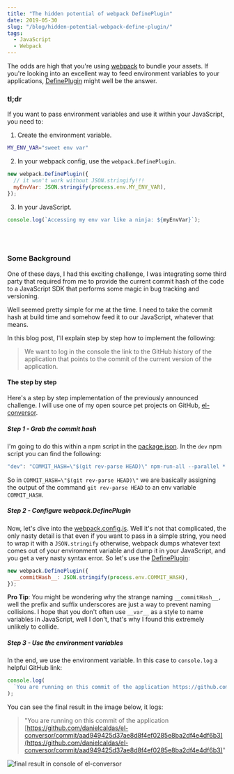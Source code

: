 ```yaml
---
title: "The hidden potential of webpack DefinePlugin"
date: 2019-05-30
slug: "/blog/hidden-potential-webpack-define-plugin/"
tags:
  - JavaScript
  - Webpack
---
```



<ScrollToTopButton />

The odds are high that you're using <a href="https://webpack.js.org/" target="_blank" title="a bundler for javascript and friends">webpack</a> to bundle your assets. If you're looking into an excellent way to feed environment variables to your applications, <a href="https://webpack.js.org/plugins/define-plugin/#usage" target="_blank" title="the defineplugin allows you to create global constants which can be configured at compile time">DefinePlugin</a> might well be the answer.

### tl;dr

If you want to pass environment variables and use it within your JavaScript, you need to:

1. Create the environment variable.

```bash
MY_ENV_VAR="sweet env var"
```

2. In your webpack config, use the `webpack.DefinePlugin`.

```javascript
new webpack.DefinePlugin({
  // it won't work without JSON.stringify!!!
  myEnvVar: JSON.stringify(process.env.MY_ENV_VAR),
});
```

3. In your JavaScript.

```javascript
console.log(`Accessing my env var like a ninja: ${myEnvVar}`);
```

<br />
<br />

### Some Background

One of these days, I had this exciting challenge, I was integrating some third party that required from me to provide the current commit hash of the code to a JavaScript SDK that performs some magic in bug tracking and versioning.

Well seemed pretty simple for me at the time. I need to take the commit hash at build time and somehow feed it to our JavaScript, whatever that means.

In this blog post, I'll explain step by step how to implement the following:

> We want to log in the console the link to the GitHub history of the application
> that points to the commit of the current version of the application.

#### The step by step

Here's a step by step implementation of the previously announced challenge. I will use one of my open source pet projects on GitHub, <a href="https://github.com/danielcaldas/el-conversor" target="_blank" title="a number to word list converter as a node backend and react/redux fronted">el-conversor</a>.

##### Step 1 - Grab the commit hash

I'm going to do this within a npm script in the <a href="https://github.com/danielcaldas/el-conversor/blob/master/package.json#L17" target="_blank" title="a number to word list converter as a node backend and react/redux fronted package.json">package.json</a>. In the `dev` npm script you can find the following:

```javascript
"dev": "COMMIT_HASH=\"$(git rev-parse HEAD)\" npm-run-all --parallel *:dev",
```

So in `COMMIT_HASH=\"$(git rev-parse HEAD)\"` we are basically assigning the output of the command `git rev-parse HEAD` to an env variable `COMMIT_HASH`.

##### Step 2 - Configure webpack.DefinePlugin

Now, let's dive into the <a href="https://github.com/danielcaldas/el-conversor/blob/master/package.json#L17" target="_blank" title="a number to word list converter as a node backend and react/redux fronted package.json">webpack.config.js</a>. Well it's not that complicated, the only nasty detail is that even if you want to pass in a simple string, you need to wrap it with a `JSON.stringify` otherwise, webpack dumps whatever text comes out of your environment variable and dump it in your JavaScript, and you get a very nasty syntax error. So let's use the <a href="https://webpack.js.org/plugins/define-plugin/#usage" target="_blank" title="the defineplugin allows you to create global constants which can be configured at compile time">DefinePlugin</a>:

```javascript
new webpack.DefinePlugin({
  __commitHash__: JSON.stringify(process.env.COMMIT_HASH),
});
```

**Pro Tip**: You might be wondering why the strange naming `__commitHash__,` well the prefix and suffix underscores are just a way to prevent naming collisions. I hope that you don't often use `__var__` as a style to name variables in JavaScript, well I don't, that's why I found this extremely unlikely to collide.

##### Step 3 - Use the environment variables

In the end, we use the environment variable. In this case to `console.log` a helpful GitHub link:

```javascript
console.log(
  `You are running on this commit of the application https://github.com/danielcaldas/el-conversor/commit/${__commitHash__}`
);
```

You can see the final result in the image below, it logs:

> "You are running on this commit of the application [https://github.com/danielcaldas/el-conversor/commit/aad949425d37ae8d8f4ef0285e8ba2df4e4df6b3](https://github.com/danielcaldas/el-conversor/commit/aad949425d37ae8d8f4ef0285e8ba2df4e4df6b3)"

![final result in console of el-conversor](./images/console-log.png "final result in console of el-conversor")

<Caption />
